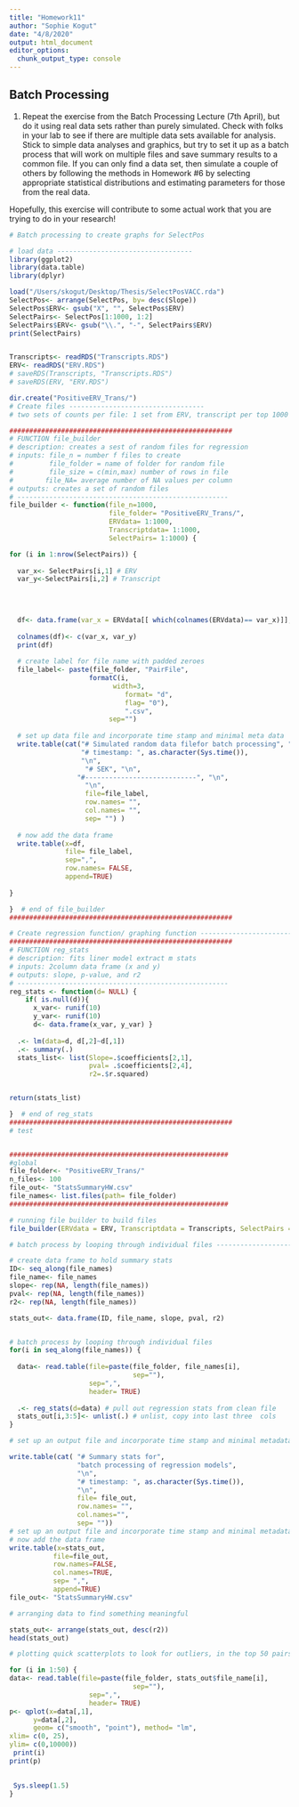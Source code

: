 ```yaml
---
title: "Homework11"
author: "Sophie Kogut"
date: "4/8/2020"
output: html_document
editor_options: 
  chunk_output_type: console
---
```

## Batch Processing
1. Repeat the exercise from the Batch Processing Lecture (7th April), but do it using real data sets rather than purely simulated. Check with folks in your lab to see if there are multiple data sets available for analysis. Stick to simple data analyses and graphics, but try to set it up as a batch process that will work on multiple files and save summary results to a common file.
If you can only find a data set, then simulate a couple of others by following the methods in Homework #6 by selecting appropriate statistical distributions and estimating parameters for those from the real data.

Hopefully, this exercise will contribute to some actual work that you are trying to do in your research!

```r
# Batch processing to create graphs for SelectPos

# load data ----------------------------------
library(ggplot2)
library(data.table)
library(dplyr)

load("/Users/skogut/Desktop/Thesis/SelectPosVACC.rda")
SelectPos<- arrange(SelectPos, by= desc(Slope))
SelectPos$ERV<- gsub("X", "", SelectPos$ERV)
SelectPairs<- SelectPos[1:1000, 1:2]
SelectPairs$ERV<- gsub("\\.", "-", SelectPairs$ERV)
print(SelectPairs)


Transcripts<- readRDS("Transcripts.RDS")
ERV<- readRDS("ERV.RDS")
# saveRDS(Transcripts, "Transcripts.RDS")
# saveRDS(ERV, "ERV.RDS")

dir.create("PositiveERV_Trans/")
# Create files ----------------------------------
# two sets of counts per file: 1 set from ERV, transcript per top 1000 pairs

########################################################
# FUNCTION file_builder
# description: creates a sest of random files for regression
# inputs: file_n = number f files to create
#         file_folder = name of folder for random file
#         file_size = c(min,max) number of rows in file
#        file_NA= average number of NA values per column
# outputs: creates a set of random files
# -----------------------------------------------------
file_builder <- function(file_n=1000,
                         file_folder= "PositiveERV_Trans/",
                         ERVdata= 1:1000,
                         Transcriptdata= 1:1000,
                         SelectPairs= 1:1000) {

for (i in 1:nrow(SelectPairs)) {
  
  var_x<- SelectPairs[i,1] # ERV
  var_y<-SelectPairs[i,2] # Transcript
 
  

   
  df<- data.frame(var_x = ERVdata[[ which(colnames(ERVdata)== var_x)]], var_y= Transcriptdata[[which(colnames(Transcriptdata)== var_y)]]) # bind into a data frame
  
  colnames(df)<- c(var_x, var_y)
  print(df)
  
  # create label for file name with padded zeroes
  file_label<- paste(file_folder, "PairFile",
                    formatC(i, 
                          width=3,
                             format= "d",
                             flag= "0"),
                             ".csv",
                         sep="")
  
  # set up data file and incorporate time stamp and minimal meta data
  write.table(cat("# Simulated random data filefor batch processing", "\n",
                  "# timestamp: ", as.character(Sys.time()), 
                  "\n",
                   "# SEK", "\n",
                 "#----------------------------", "\n",
                   "\n",
                   file=file_label,
                   row.names= "",
                   col.names= "",
                   sep= "") )
  
  # now add the data frame
  write.table(x=df,
              file= file_label,
              sep=",",
              row.names= FALSE,
              append=TRUE)
  
}

}  # end of file_builder
########################################################

# Create regression function/ graphing function ----------------------------------
########################################################
# FUNCTION reg_stats
# description: fits liner model extract m stats
# inputs: 2column data frame (x and y)
# outputs: slope, p-value, and r2
# -----------------------------------------------------
reg_stats <- function(d= NULL) {
    if( is.null(d)){
      x_var<- runif(10)
      y_var<- runif(10)
      d<- data.frame(x_var, y_var) }
  
  .<- lm(data=d, d[,2]~d[,1])
  .<- summary(.)
  stats_list<- list(Slope=.$coefficients[2,1],
                    pval= .$coefficients[2,4],
                    r2=.$r.squared)


return(stats_list)

}  # end of reg_stats
########################################################
# test


#######################################################
#global
file_folder<- "PositiveERV_Trans/"
n_files<- 100
file_out<- "StatsSummaryHW.csv"
file_names<- list.files(path= file_folder)
#######################################################
```

```r
# running file builder to build files
file_builder(ERVdata = ERV, Transcriptdata = Transcripts, SelectPairs = SelectPairs)

```

```r

# batch process by looping through individual files ----------------------------------

# create data frame to hold summary stats
ID<- seq_along(file_names)
file_name<- file_names
slope<- rep(NA, length(file_names))
pval<- rep(NA, length(file_names))
r2<- rep(NA, length(file_names))

stats_out<- data.frame(ID, file_name, slope, pval, r2)


# batch process by looping through individual files
for(i in seq_along(file_names)) {
  
  data<- read.table(file=paste(file_folder, file_names[i],
                               sep=""),
                    sep=",", 
                    header= TRUE)
  
  .<- reg_stats(d=data) # pull out regression stats from clean file
  stats_out[i,3:5]<- unlist(.) # unlist, copy into last three  cols
}

# set up an output file and incorporate time stamp and minimal metadata

write.table(cat( "# Summary stats for",
                 "batch processing of regression models",
                 "\n",
                 "# timestamp: ", as.character(Sys.time()),
                 "\n",
                 file= file_out,
                 row.names= "",
                 col.names="",
                 sep= ""))
# set up an output file and incorporate time stamp and minimal metadata
# now add the data frame
write.table(x=stats_out,
           file=file_out,
           row.names=FALSE,
           col.names=TRUE,
           sep= ",",
           append=TRUE)
file_out<- "StatsSummaryHW.csv"

# arranging data to find something meaningful

stats_out<- arrange(stats_out, desc(r2))
head(stats_out)

# plotting quick scatterplots to look for outliers, in the top 50 pairs when ordered by r2

for (i in 1:50) {
data<- read.table(file=paste(file_folder, stats_out$file_name[i],
                               sep=""),
                    sep=",", 
                    header= TRUE)
p<- qplot(x=data[,1],
      y=data[,2],
      geom= c("smooth", "point"), method= "lm", 
xlim= c(0, 25),
ylim= c(0,10000))
 print(i)
print(p)

 
 Sys.sleep(1.5)
}


```



